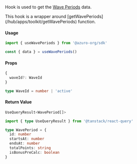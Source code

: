 
Hook is used to get the [Wave Periods](/hub/apps/guides/azuro-waves#fetch-existing-periods-of-a-wave) data.

<Callout type="info">
  This hook is a wrapper around [getWavePeriods](/hub/apps/toolkit/getWavePeriods) function.
</Callout>

#### Usage

```ts
import { useWavePeriods } from '@azuro-org/sdk'

const { data } = useWavePeriods()
```

#### Props

```ts
{
  waveId?: WaveId
}
```

```ts
type WaveId = number | 'active'
```

#### Return Value

```ts
UseQueryResult<WavePeriod[]>
```

```ts
import { type UseQueryResult } from '@tanstack/react-query'

type WavePeriod = {
  id: number
  startsAt: number
  endsAt: number
  totalPoints: string
  isBonusPreCalc: boolean
}
```
